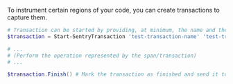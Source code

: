 To instrument certain regions of your code, you can create transactions to capture them.

```powershell
# Transaction can be started by providing, at minimum, the name and the operation
$transaction = Start-SentryTransaction 'test-transaction-name' 'test-transaction-operation'

# ...
# (Perform the operation represented by the span/transaction)
# ...

$transaction.Finish() # Mark the transaction as finished and send it to Sentry
```
